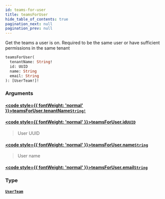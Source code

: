 ```yaml
---
id: teams-for-user
title: teamsForUser
hide_table_of_contents: true
pagination_next: null
pagination_prev: null
---
```








Get the teams a user is on. Required to be the same user or have sufficient permissions in
the same tenant

```graphql
teamsForUser(
  tenantName: String!
  id: UUID
  name: String
  email: String
): [UserTeam!]!
```


### Arguments

#### [<code style={{ fontWeight: 'normal' }}>teamsForUser.<b>tenantName</b></code>](#)<Bullet />[`String!`](/scalars/string) <Badge class="secondary" text="non-null"/> <Badge class="secondary" text="scalar"/>
> 
> 

#### [<code style={{ fontWeight: 'normal' }}>teamsForUser.<b>id</b></code>](#)<Bullet />[`UUID`](/scalars/uuid) <Badge class="secondary" text="scalar"/>
> User UUID
> 

#### [<code style={{ fontWeight: 'normal' }}>teamsForUser.<b>name</b></code>](#)<Bullet />[`String`](/scalars/string) <Badge class="secondary" text="scalar"/>
> User name
> 

#### [<code style={{ fontWeight: 'normal' }}>teamsForUser.<b>email</b></code>](#)<Bullet />[`String`](/scalars/string) <Badge class="secondary" text="scalar"/>
> 
> 

### Type

#### [`UserTeam`](/objects/user-team) <Badge class="secondary" text="object"/>
> 
> 





